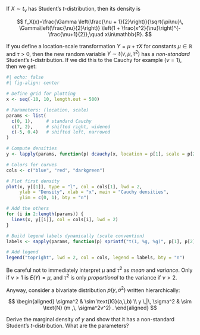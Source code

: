If $X\sim t_\nu$ has Student's $t$-distribution, then its density is

$$
f_X(x)=\frac{\Gamma \left(\frac{\nu + 1}{2}\right)}{\sqrt{\pi\nu}\, \Gamma\left(\frac{\nu}{2}\right)} \left(1 + \frac{x^2}{\nu}\right)^{-\frac{\nu+1}{2}},\quad x\in\mathbb{R}.
$$

If you define a location-scale transformation $Y=\mu+\tau X$ for constants $\mu\in\mathbb{R}$ and $\tau>0$, then the new random variable $Y\sim t(\nu,\,\mu,\,\tau^2)$ has a *non-standard* Student's $t$-distribution. If we did this to the Cauchy for example ($\nu=1$), then we get:

```r
#| echo: false
#| fig-align: center

# Define grid for plotting
x <- seq(-10, 10, length.out = 500)

# Parameters: (location, scale)
params <- list(
  c(0, 1),     # standard Cauchy
  c(7, 2),     # shifted right, widened
  c(-5, 0.4)   # shifted left, narrowed
)

# Compute densities
y <- lapply(params, function(p) dcauchy(x, location = p[1], scale = p[2]))

# Colors for curves
cols <- c("blue", "red", "darkgreen")

# Plot first density
plot(x, y[[1]], type = "l", col = cols[1], lwd = 2,
     ylab = "Density", xlab = "x", main = "Cauchy densities",
     ylim = c(0, 1), bty = "n")

# Add the others
for (i in 2:length(params)) {
  lines(x, y[[i]], col = cols[i], lwd = 2)
}

# Build legend labels dynamically (scale convention)
labels <- sapply(params, function(p) sprintf("t(1, %g, %g)", p[1], p[2]^2))

# Add legend
legend("topright", lwd = 2, col = cols, legend = labels, bty = "n")
```

Be careful not to immediately interpret $\mu$ and $\tau^2$ as *mean* and *variance*. Only if $\nu>1$ is $E(Y)=\mu$, and $\tau^2$ is only *proportional* to the variance if $\nu>2$. 

Anyway, consider a bivariate distribution $p(y,\,\sigma^2)$ written hierarchically:

$$
\begin{aligned}
\sigma^2
&
\sim
\text{IG}(a,\,b)
\\
y
\,|\,
\sigma^2
&
\sim
\text{N}
(m
,\,
\sigma^2v^2)
.
\end{aligned}
$$

Derive the marginal density of $y$ and show that it has a non-standard Student's $t$-distribution. What are the parameters?
